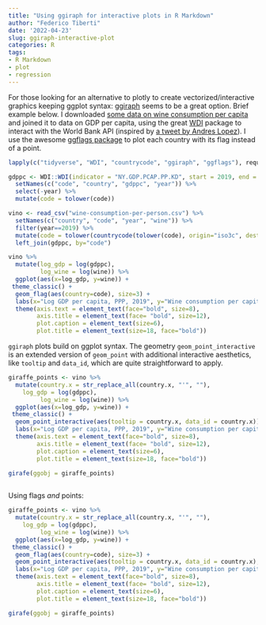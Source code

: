 ```yaml
---
title: "Using ggiraph for interactive plots in R Markdown"
author: "Federico Tiberti"
date: '2022-04-23'
slug: ggiraph-interactive-plot
categories: R
tags:
- R Markdown
- plot
- regression
---
```


For those looking for an alternative to plotly to create vectorized/interactive graphics keeping ggplot syntax: [ggiraph](https://davidgohel.github.io/ggiraph/#:~:text=ggiraph%20is%20a%20tool%20that,when%20used%20in%20shiny%20applications.) seems to be a great option. Brief example below. I downloaded [some data on wine consumption per capita](https://ourworldindata.org/grapher/wine-consumption-per-person) and joined it to data on GDP per capita, using the great [WDI](https://cran.r-project.org/web/packages/WDI/WDI.pdf) package to interact with the World Bank API (inspired by [a tweet by Andres Lopez](https://twitter.com/anlopez1962/status/1517211524615618560?s=20&t=h4b1KpWNbwA3bTkg8q1Jxw)). I use the awesome [ggflags package](https://github.com/jimjam-slam/ggflags) to plot each country with its flag instead of a point.

```r
lapply(c("tidyverse", "WDI", "countrycode", "ggiraph", "ggflags"), require, character.only=T)
```


```r
gdppc <- WDI::WDI(indicator = "NY.GDP.PCAP.PP.KD", start = 2019, end = 2019) %>% 
  setNames(c("code", "country", "gdppc", "year")) %>% 
  select(-year) %>%
  mutate(code = tolower(code))

vino <- read_csv("wine-consumption-per-person.csv") %>% 
  setNames(c("country", "code", "year", "wine")) %>% 
  filter(year==2019) %>% 
  mutate(code = tolower(countrycode(tolower(code), origin="iso3c", destination = "iso2c"))) %>% 
  left_join(gdppc, by="code")

vino %>% 
  mutate(log_gdp = log(gdppc), 
         log_wine = log(wine)) %>% 
  ggplot(aes(x=log_gdp, y=wine)) +
 theme_classic() +
  geom_flag(aes(country=code), size=3) +
  labs(x="Log GDP per capita, PPP, 2019", y="Wine consumption per capita, 2019") +
  theme(axis.text = element_text(face="bold", size=8), 
        axis.title = element_text(face= "bold", size=12), 
        plot.caption = element_text(size=6),
        plot.title = element_text(size=18, face="bold"))

```


`ggiraph` plots build on ggplot syntax. The geometry `geom_point_interactive` is an extended version of `geom_point` with additional interactive aesthetics, like `tooltip` and `data_id`, which are quite straightforward to apply.


```r
giraffe_points <- vino %>% 
  mutate(country.x = str_replace_all(country.x, "'", ""),
    log_gdp = log(gdppc), 
         log_wine = log(wine)) %>% 
  ggplot(aes(x=log_gdp, y=wine)) +
 theme_classic() +
  geom_point_interactive(aes(tooltip = country.x, data_id = country.x)) +
  labs(x="Log GDP per capita, PPP, 2019", y="Wine consumption per capita, 2019") +
  theme(axis.text = element_text(face="bold", size=8), 
        axis.title = element_text(face= "bold", size=12), 
        plot.caption = element_text(size=6),
        plot.title = element_text(size=18, face="bold"))

girafe(ggobj = giraffe_points)
  
```

Using flags *and* points:

```r
giraffe_points <- vino %>% 
  mutate(country.x = str_replace_all(country.x, "'", ""),
    log_gdp = log(gdppc), 
         log_wine = log(wine)) %>% 
  ggplot(aes(x=log_gdp, y=wine)) +
 theme_classic() +
  geom_flag(aes(country=code), size=3) +
  geom_point_interactive(aes(tooltip = country.x, data_id = country.x), alpha=0.01) +
  labs(x="Log GDP per capita, PPP, 2019", y="Wine consumption per capita, 2019") +
  theme(axis.text = element_text(face="bold", size=8), 
        axis.title = element_text(face= "bold", size=12), 
        plot.caption = element_text(size=6),
        plot.title = element_text(size=18, face="bold"))

girafe(ggobj = giraffe_points)
  
```






